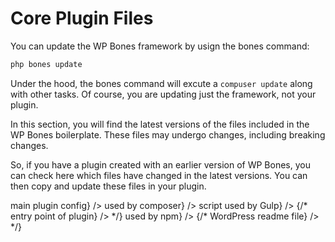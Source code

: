 
# Core Plugin Files

You can update the WP Bones framework by usign the bones command:
  
```bash copy
php bones update
```

Under the hood, the bones command will excute a `compuser update` along with other tasks.
Of course, you are updating just the framework, not your plugin.

In this section, you will find the latest versions of the files included in the WP Bones boilerplate. These files may undergo changes, including breaking changes.

So, if you have a plugin created with an earlier version of WP Bones, you can check here which files have changed in the latest versions. You can then copy and update these files in your plugin.

<FileTree>
  <FileTree.Folder name="myPlugin" defaultOpen>
    <FileTree.Folder name="config" defaultOpen>
      <FileTree.File label={<FileTreeLabel type="file" href="./config/plugin" name="plugin.php" color="yellow">main plugin config</FileTreeLabel>} />
    </FileTree.Folder>
    <FileTree.File label={<FileTreeLabel type="file" href="./composer-json" name="composer.json" color="yellow">used by composer</FileTreeLabel>} />
    <FileTree.File label={<FileTreeLabel type="file" href="./gulpfile-js" name="gulpfile.js">script used by Gulp</FileTreeLabel>} />
    {/* <FileTree.File label={<FileTreeLabel type="file" name="{your-plugin-name}.php">entry point of plugin</FileTreeLabel>} /> */}
    <FileTree.File label={<FileTreeLabel type="file" href="./package-json" name="package.json">used by npm</FileTreeLabel>} />
    {/* <FileTree.File label={<FileTreeLabel type="file" name="readme.txt">WordPress readme file</FileTreeLabel>} /> */}
  </FileTree.Folder>
</FileTree>
